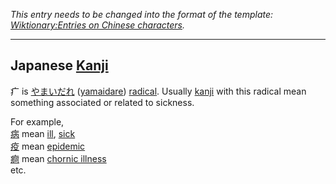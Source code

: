 ''This entry needs to be changed into the format of the template: [[Wiktionary:Entries on Chinese characters]].''
----

==Japanese [[Kanji]]==
疒 is [[やまいだれ]] ([[yamaidare]]) [[radical]]. Usually [[kanji]] with this radical mean something associated or related to sickness.

For example,<br>
[[病]] mean [[ill]], [[sick]]<br>
[[疫]] mean [[epidemic]]<br>
[[痾]] mean [[chornic illness]]<br>

etc.